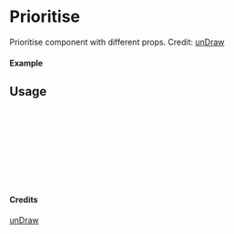 
<Meta of={Prioritise} title="unDraw/Prioritise" />

# Prioritise

Prioritise component with different props.
Credit: [unDraw](https://undraw.co/illustrations)

#### Example

<Canvas of={Prioritise.Primary} />

## Usage

```ts
import { Prioritise } from "yadl-ui";

const Example = () => {
  return (
      <Prioritise />
  );
};

export default Example;
```

#### Credits
[unDraw](https://undraw.co/illustrations)
